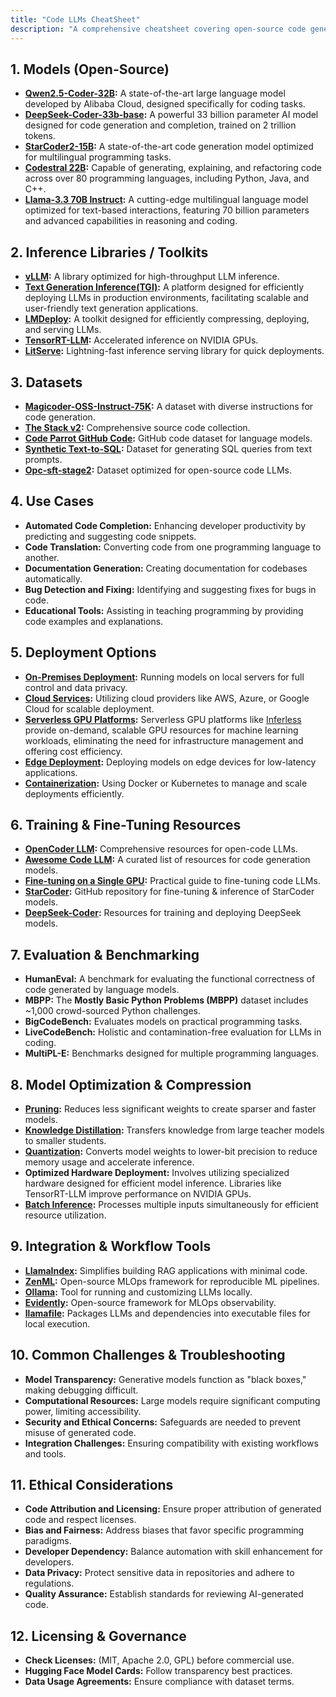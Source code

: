 ```yaml
---
title: "Code LLMs CheatSheet"
description: "A comprehensive cheatsheet covering open-source code generation models, inference libraries, datasets, deployment strategies, and ethical considerations for developers and organizations."
--- 
```


## 1. Models (Open-Source)

- **[Qwen2.5-Coder-32B](https://huggingface.co/Qwen/Qwen2.5-Coder-32B-Instruct):** A state-of-the-art large language model developed by Alibaba Cloud, designed specifically for coding tasks.
- **[DeepSeek-Coder-33b-base](https://huggingface.co/deepseek-ai/deepseek-coder-33b-base):** A powerful 33 billion parameter AI model designed for code generation and completion, trained on 2 trillion tokens.
- **[StarCoder2-15B](https://huggingface.co/bigcode/starcoder2-15b):** A state-of-the-art code generation model optimized for multilingual programming tasks.
- **[Codestral 22B](https://huggingface.co/mistralai/Codestral-22B-v0.1):** Capable of generating, explaining, and refactoring code across over 80 programming languages, including Python, Java, and C++.
- **[Llama-3.3 70B Instruct](https://huggingface.co/meta-llama/Llama-3.3-70B-Instruct):** A cutting-edge multilingual language model optimized for text-based interactions, featuring 70 billion parameters and advanced capabilities in reasoning and coding.

## 2. Inference Libraries / Toolkits

- **[vLLM](https://github.com/vllm-project):** A library optimized for high-throughput LLM inference.
- **[Text Generation Inference(TGI)](https://github.com/huggingface/text-generation-inference):**  A platform designed for efficiently deploying LLMs in production environments, facilitating scalable and user-friendly text generation applications.
- **[LMDeploy](https://github.com/InternLM/lmdeploy):** A toolkit designed for efficiently compressing, deploying, and serving LLMs.
- **[TensorRT-LLM](https://github.com/NVIDIA/TensorRT-LLM):** Accelerated inference on NVIDIA GPUs.
- **[LitServe](https://github.com/Lightning-AI/LitServe):** Lightning-fast inference serving library for quick deployments.

## 3. Datasets

- **[Magicoder-OSS-Instruct-75K](https://huggingface.co/datasets/ise-uiuc/Magicoder-OSS-Instruct-75K):** A dataset with diverse instructions for code generation.
- **[The Stack v2](https://huggingface.co/datasets/bigcode/the-stack-v2):** Comprehensive source code collection.
- **[Code Parrot GitHub Code](https://huggingface.co/datasets/macrocosm-os/code-parrot-github-code):** GitHub code dataset for language models.
- **[Synthetic Text-to-SQL](https://huggingface.co/datasets/gretelai/synthetic_text_to_sql):** Dataset for generating SQL queries from text prompts.
- **[Opc-sft-stage2](https://huggingface.co/datasets/OpenCoder-LLM/opc-sft-stage2):** Dataset optimized for open-source code LLMs.

## 4. Use Cases

- **Automated Code Completion:** Enhancing developer productivity by predicting and suggesting code snippets.
- **Code Translation:** Converting code from one programming language to another.
- **Documentation Generation:** Creating documentation for codebases automatically.
- **Bug Detection and Fixing:** Identifying and suggesting fixes for bugs in code.
- **Educational Tools:** Assisting in teaching programming by providing code examples and explanations.

## 5. Deployment Options

- **[On-Premises Deployment](https://medium.com/@cprasenjit32/deployment-of-machine-learning-models-on-premises-and-in-the-cloud-39b021efba97):** Running models on local servers for full control and data privacy.
- **[Cloud Services](https://www.analyticsvidhya.com/blog/2022/09/how-to-deploy-a-machine-learning-model-on-aws-ec2/):** Utilizing cloud providers like AWS, Azure, or Google Cloud for scalable deployment.
- **[Serverless GPU Platforms](https://docs.inferless.com/how-to-guides/deploy-a-codellama-python-34b-model-using-inferless):** Serverless GPU platforms like [Inferless](https://www.inferless.com/) provide on-demand, scalable GPU resources for machine learning workloads, eliminating the need for infrastructure management and offering cost efficiency.
- **[Edge Deployment](https://www.hackster.io/shahizat/running-llms-with-tensorrt-llm-on-nvidia-jetson-agx-orin-34372f):** Deploying models on edge devices for low-latency applications.
- **[Containerization](https://www.datacamp.com/tutorial/containerization-docker-and-kubernetes-for-machine-learning):** Using Docker or Kubernetes to manage and scale deployments efficiently.

## 6. Training & Fine-Tuning Resources

- **[OpenCoder LLM](https://github.com/OpenCoder-llm/OpenCoder-llm/):** Comprehensive resources for open-code LLMs.
- **[Awesome Code LLM](https://github.com/codefuse-ai/Awesome-Code-LLM):** A curated list of resources for code generation models.
- **[Fine-tuning on a Single GPU](https://huggingface.co/learn/cookbook/fine_tuning_code_llm_on_single_gpu):** Practical guide to fine-tuning code LLMs.
- **[StarCoder](https://github.com/bigcode-project/starcoder/):** GitHub repository for fine-tuning & inference of StarCoder models.
- **[DeepSeek-Coder](https://github.com/deepseek-ai/DeepSeek-Coder/):** Resources for training and deploying DeepSeek models.

## 7. Evaluation & Benchmarking

- **HumanEval:** A benchmark for evaluating the functional correctness of code generated by language models.
- **MBPP:** The **Mostly Basic Python Problems (MBPP)** dataset includes ~1,000 crowd-sourced Python challenges.
- **BigCodeBench:** Evaluates models on practical programming tasks.
- **LiveCodeBench:** Holistic and contamination-free evaluation for LLMs in coding.
- **MultiPL-E:** Benchmarks designed for multiple programming languages.

## 8. Model Optimization & Compression

- **[Pruning](https://developer.nvidia.com/blog/how-to-prune-and-distill-llama-3-1-8b-to-an-nvidia-llama-3-1-minitron-4b-model/):** Reduces less significant weights to create sparser and faster models.
- **[Knowledge Distillation](https://www.datacamp.com/blog/distillation-llm):** Transfers knowledge from large teacher models to smaller students.
- **[Quantization](https://huggingface.co/docs/optimum/en/concept_guides/quantization):** Converts model weights to lower-bit precision to reduce memory usage and accelerate inference.
- **Optimized Hardware Deployment:** Involves utilizing specialized hardware designed for efficient model inference. Libraries like TensorRT-LLM improve performance on NVIDIA GPUs.
- **[Batch Inference](https://medium.com/@yohoso/llm-inference-optimisation-continuous-batching-2d66844c19e9):** Processes multiple inputs simultaneously for efficient resource utilization.

## 9. Integration & Workflow Tools

- **[LlamaIndex](https://github.com/jerryjliu/llama_index):** Simplifies building RAG applications with minimal code.
- **[ZenML](https://github.com/zenml-io/zenml):** Open-source MLOps framework for reproducible ML pipelines.
- **[Ollama](https://ollama.com/):** Tool for running and customizing LLMs locally.
- **[Evidently](https://github.com/evidentlyai/evidently):** Open-source framework for MLOps observability.
- **[llamafile](https://github.com/Mozilla-Ocho/llamafile):** Packages LLMs and dependencies into executable files for local execution.

## 10. Common Challenges & Troubleshooting

- **Model Transparency:** Generative models function as "black boxes," making debugging difficult.
- **Computational Resources:** Large models require significant computing power, limiting accessibility.
- **Security and Ethical Concerns:** Safeguards are needed to prevent misuse of generated code.
- **Integration Challenges:** Ensuring compatibility with existing workflows and tools.

## 11. Ethical Considerations

- **Code Attribution and Licensing:** Ensure proper attribution of generated code and respect licenses.
- **Bias and Fairness:** Address biases that favor specific programming paradigms.
- **Developer Dependency:** Balance automation with skill enhancement for developers.
- **Data Privacy:** Protect sensitive data in repositories and adhere to regulations.
- **Quality Assurance:** Establish standards for reviewing AI-generated code.

## 12. Licensing & Governance

- **Check Licenses:** (MIT, Apache 2.0, GPL) before commercial use.
- **Hugging Face Model Cards:** Follow transparency best practices.
- **Data Usage Agreements:** Ensure compliance with dataset terms.